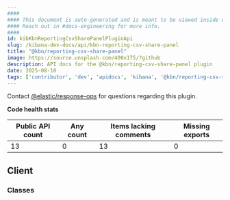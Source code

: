 ```yaml
---
####
#### This document is auto-generated and is meant to be viewed inside our experimental, new docs system.
#### Reach out in #docs-engineering for more info.
####
id: kibKbnReportingCsvSharePanelPluginApi
slug: /kibana-dev-docs/api/kbn-reporting-csv-share-panel
title: "@kbn/reporting-csv-share-panel"
image: https://source.unsplash.com/400x175/?github
description: API docs for the @kbn/reporting-csv-share-panel plugin
date: 2025-08-10
tags: ['contributor', 'dev', 'apidocs', 'kibana', '@kbn/reporting-csv-share-panel']
---
```




Contact [@elastic/response-ops](https://github.com/orgs/elastic/teams/response-ops) for questions regarding this plugin.

**Code health stats**

| Public API count  | Any count | Items lacking comments | Missing exports |
|-------------------|-----------|------------------------|-----------------|
| 13 | 0 | 13 | 0 |

## Client

### Classes
<DocDefinitionList data={kbnReportingCsvSharePanelObj.client.classes}/>

